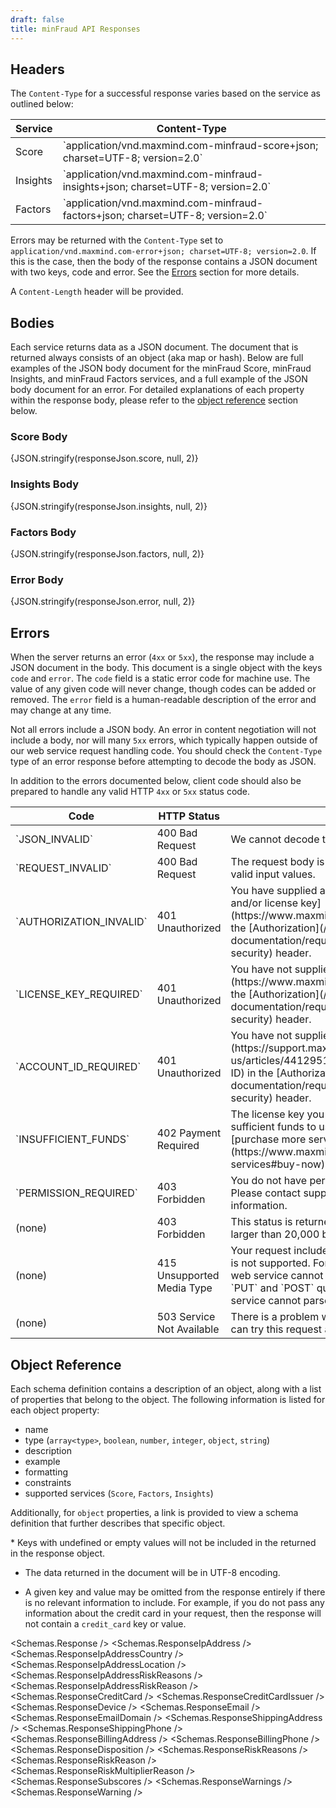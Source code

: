 ```yaml
---
draft: false
title: minFraud API Responses
---
```



## Headers

The `Content-Type` for a successful response varies based on the service as
outlined below:

<table>
  <thead>
    <tr>
      <th>Service</th>
      <th>Content-Type</th>
    </tr>
  </thead>
  <tbody>
    <tr>
      <td>
        Score
      </td>
      <td>
        `application/vnd.maxmind.com-minfraud-score+json; charset=UTF-8; version=2.0`
      </td>
    </tr>
    <tr>
      <td>
        Insights
      </td>
      <td>
        `application/vnd.maxmind.com-minfraud-insights+json; charset=UTF-8; version=2.0`
      </td>
    </tr>
    <tr>
      <td>
        Factors
      </td>
      <td>
        `application/vnd.maxmind.com-minfraud-factors+json; charset=UTF-8; version=2.0`
      </td>
    </tr>
  </tbody>
</table>

Errors may be returned with the `Content-Type` set to
`application/vnd.maxmind.com-error+json; charset=UTF-8; version=2.0`. If this is
the case, then the body of the response contains a JSON document with two keys,
code and error. See the [Errors](/minfraud/api-documentation/responses/#errors)
section for more details.

A `Content-Length` header will be provided.

## Bodies

Each service returns data as a JSON document. The document that is returned
always consists of an object (aka map or hash). Below are full examples of the
JSON body document for the minFraud Score, minFraud Insights, and minFraud
Factors services, and a full example of the JSON body document for an error. For
detailed explanations of each property within the response body, please refer to
the [object reference](#object-reference) section below.

### Score Body

<Example language="json">
  {JSON.stringify(responseJson.score, null, 2)}
</Example>

### Insights Body

<Example language="json">
  {JSON.stringify(responseJson.insights, null, 2)}
</Example>

### Factors Body

<Example language="json">
  {JSON.stringify(responseJson.factors, null, 2)}
</Example>

### Error Body

<Example language="json">
  {JSON.stringify(responseJson.error, null, 2)}
</Example>

## Errors

When the server returns an error (`4xx` or `5xx`), the response may include a
JSON document in the body. This document is a single object with the keys `code`
and `error`. The `code` field is a static error code for machine use. The value
of any given code will never change, though codes can be added or removed. The
`error` field is a human-readable description of the error and may change at any
time.

Not all errors include a JSON body. An error in content negotiation will not
include a body, nor will many `5xx` errors, which typically happen outside of
our web service request handling code. You should check the `Content-Type` type
of an error response before attempting to decode the body as JSON.

In addition to the errors documented below, client code should also be prepared
to handle any valid HTTP `4xx` or `5xx` status code.

<table>
  <thead>
    <tr>
      <th>Code</th>
      <th>HTTP Status</th>
      <th>Description</th>
    </tr>
  </thead>
  <tbody>
    <tr>
      <td>`JSON_INVALID`</td>
      <td>400 Bad Request</td>
      <td>We cannot decode the body as a JSON object.</td>
    </tr>
    <tr>
      <td>`REQUEST_INVALID`</td>
      <td>400 Bad Request</td>
      <td>
        The request body is valid JSON but contains no valid input values.
      </td>
    </tr>
    <tr>
      <td>`AUTHORIZATION_INVALID`</td>
      <td>401 Unauthorized</td>
      <td>
        You have supplied an invalid [MaxMind account ID and/or license key](https://www.maxmind.com/en/my_license_key)
        in the [Authorization](/minfraud/api-documentation/requests#authorization-and-security)
        header.
      </td>
    </tr>
    <tr>
      <td>`LICENSE_KEY_REQUIRED`</td>
      <td>401 Unauthorized</td>
      <td>
        You have not supplied a [MaxMind license key](https://www.maxmind.com/en/my_license_key)
        in the [Authorization](/minfraud/api-documentation/requests#authorization-and-security)
        header.
      </td>
    </tr>
    <tr>
      <td>`ACCOUNT_ID_REQUIRED`</td>
      <td>401 Unauthorized</td>
      <td>
        You have not supplied a [MaxMind account ID](https://support.maxmind.com/hc/en-us/articles/4412951066779-Find-my-Account-ID)
        in the [Authorization](/minfraud/api-documentation/requests#authorization-and-security)
        header.
      </td>
    </tr>
    <tr>
      <td>`INSUFFICIENT_FUNDS`</td>
      <td>402 Payment Required</td>
      <td>
        The license key you have provided does not have sufficient funds to use
        this service. Please [purchase more service credits](https://www.maxmind.com/en/solutions/minfraud-services#buy-now).
      </td>
    </tr>
    <tr>
      <td>`PERMISSION_REQUIRED`</td>
      <td>403 Forbidden</td>
      <td>
        You do not have permission to use the service. Please contact
        support@maxmind.com for more information.
      </td>
    </tr>
    <tr>
      <td>(none)</td>
      <td>403 Forbidden</td>
      <td>
        This status is returned when the request body is larger than 20,000
        bytes.
      </td>
    </tr>
    <tr>
      <td>(none)</td>
      <td>415 Unsupported Media Type</td>
      <td>
        Your request included a `Content-Type` header that is not supported. For
        `GET` requests, this means the web service cannot return content of that
        type. For `PUT` and `POST` queries, this means the web service cannot
        parse a request body of that type.
      </td>
    </tr>
    <tr>
      <td>(none)</td>
      <td>503 Service Not Available</td>
      <td>
        There is a problem with the web service server. You can try this request
        again later.
      </td>
    </tr>
  </tbody>
</table>

## Object Reference

Each schema definition contains a description of an object, along with a list of
properties that belong to the object. The following information is listed for
each object property:

- name
- type (`array<type>`, `boolean`, `number`, `integer`, `object`, `string`)
- description
- example
- formatting
- constraints
- supported services (`Score`, `Factors`, `Insights`)

Additionally, for `object` properties, a link is provided to view a schema
definition that further describes that specific object.

<Alert type="info">
* Keys with undefined or empty values will not be included in the returned
  in the response object.

- The data returned in the document will be in UTF-8 encoding.

- A given key and value may be omitted from the response entirely if there is no
  relevant information to include. For example, if you do not pass any
  information about the credit card in your request, then the response will not
  contain a `credit_card` key or value.
  </Alert>

<Schemas.Response />
<Schemas.ResponseIpAddress />
<Schemas.ResponseIpAddressCountry />
<Schemas.ResponseIpAddressLocation />
<Schemas.ResponseIpAddressRiskReasons />
<Schemas.ResponseIpAddressRiskReason />
<Schemas.ResponseCreditCard />
<Schemas.ResponseCreditCardIssuer />
<Schemas.ResponseDevice />
<Schemas.ResponseEmail />
<Schemas.ResponseEmailDomain />
<Schemas.ResponseShippingAddress />
<Schemas.ResponseShippingPhone />
<Schemas.ResponseBillingAddress />
<Schemas.ResponseBillingPhone />
<Schemas.ResponseDisposition />
<Schemas.ResponseRiskReasons />
<Schemas.ResponseRiskReason />
<Schemas.ResponseRiskMultiplierReason />
<Schemas.ResponseSubscores />
<Schemas.ResponseWarnings />
<Schemas.ResponseWarning />
